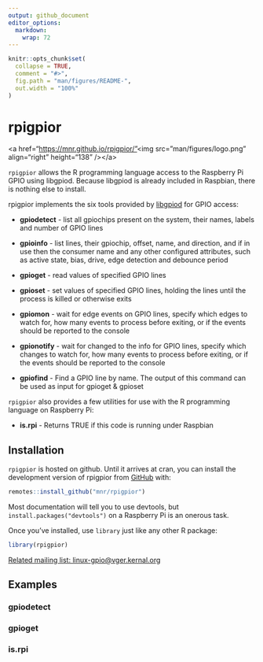 ```yaml
---
output: github_document
editor_options: 
  markdown: 
    wrap: 72
---
```


<!-- README.md is generated from README.Rmd. Please edit that file -->

```r
knitr::opts_chunk$set(
  collapse = TRUE,
  comment = "#>",
  fig.path = "man/figures/README-",
  out.width = "100%"
)
```

# rpigpior

\<a
href="[https://mnr.github.io/rpigpior/"](https://mnr.github.io/rpigpior/")\<img
src="man/figures/logo.png" align="right" height="138" /\>\</a\>

<!-- badges: start -->

<!-- badges: end -->

`rpigpior` allows the R programming language access to the Raspberry Pi
GPIO using libgpiod. Because libgpiod is already included in Raspbian,
there is nothing else to install.

rpigpior implements the six tools provided by
[libgpiod](https://git.kernel.org/pub/scm/libs/libgpiod/libgpiod.git/about/)
for GPIO access:

-   **gpiodetect** - list all gpiochips present on the system, their
    names, labels and number of GPIO lines

-   **gpioinfo** - list lines, their gpiochip, offset, name, and
    direction, and if in use then the consumer name and any other
    configured attributes, such as active state, bias, drive, edge
    detection and debounce period

-   **gpioget** - read values of specified GPIO lines

-   **gpioset** - set values of specified GPIO lines, holding the lines
    until the process is killed or otherwise exits

-   **gpiomon** - wait for edge events on GPIO lines, specify which
    edges to watch for, how many events to process before exiting, or if
    the events should be reported to the console

-   **gpionotify** - wait for changed to the info for GPIO lines,
    specify which changes to watch for, how many events to process
    before exiting, or if the events should be reported to the console

-   **gpiofind** - Find a GPIO line by name. The output of this command
    can be used as input for gpioget & gpioset

`rpigpior` also provides a few utilities for use with the R programming
language on Raspberry Pi:

-   **is.rpi** - Returns TRUE if this code is running under Raspbian

## Installation

`rpigpior` is hosted on github. Until it arrives at cran, you can
install the development version of rpigpior from
[GitHub](https://github.com/mnr/rpigpior) with:

``` r
remotes::install_github("mnr/rpigpior")
```

Most documentation will tell you to use devtools, but
`install.packages("devtools")` on a Raspberry Pi is an onerous task.

Once you've installed, use `library` just like any other R package:

``` r
library(rpigpior)
```

[Related mailing list:
linux-gpio\@vger.kernal.org](https://www.spinics.net/lists/linux-gpio/)

## Examples

### gpiodetect

### gpioget

### is.rpi
